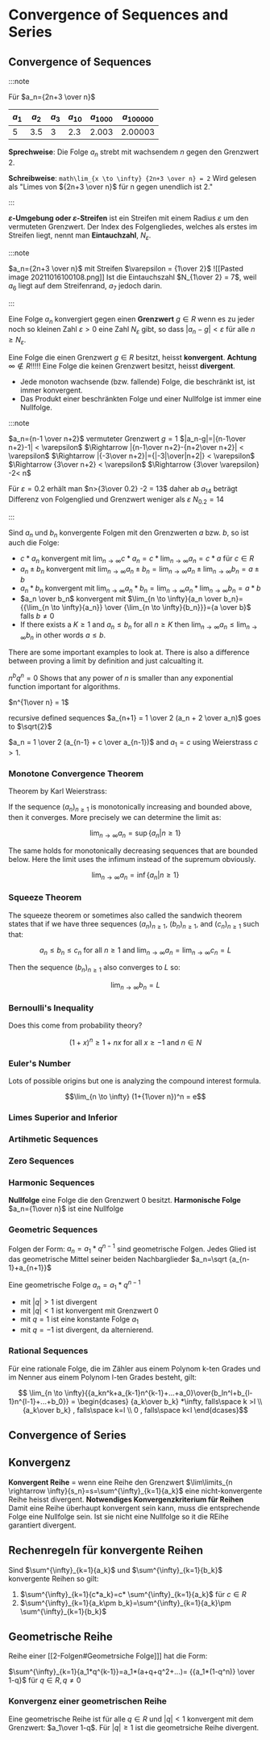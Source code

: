 # Convergence of Sequences and Series

## Convergence of Sequences

:::note

Für $a_n={2n+3 \over n}$

| $a_1$ | $a_2$ | $a_3$ | $a_{10}$ | $a_{1000}$ | $a_{100000}$ |
| ----- | ----- | ----- | -------- | ---------- | ------------ |
| 5     | 3.5   | 3     | 2.3      | 2.003      | 2.00003      |

**Sprechweise**:
Die Folge $a_n$ strebt mit wachsendem $n$ gegen den Grenzwert 2.

**Schreibweise**:
```math\lim_{x \to \infty} {2n+3 \over n} = 2```
Wird gelesen als "Limes von ${2n+3 \over n}$ für n gegen unendlich ist 2."

:::

**$\varepsilon$-Umgebung oder $\varepsilon$-Streifen** ist ein Streifen mit einem Radius $\varepsilon$ um den vermuteten Grenzwert. Der Index des Folgengliedes, welches als erstes im Streifen liegt, nennt man **Eintauchzahl**, $N_{\varepsilon}$.

:::note

$a_n={2n+3 \over n}$ mit Streifen $\varepsilon = {1\over 2}$
![[Pasted image 20211016100108.png]]
Ist die Eintauchszahl $N_{1\over 2} = 7$, weil $a_6$ liegt auf dem Streifenrand, $a_7$ jedoch darin.

:::

Eine Folge $a_n$ konvergiert gegen einen **Grenzwert** $g \in R$ wenn es zu jeder noch so kleinen Zahl $\varepsilon >0$ eine Zahl $N_{\varepsilon}$ gibt, so dass $|a_n -g| < \varepsilon$ für alle $n \geq N_{\varepsilon}$.

Eine Folge die einen Grenzwert $g \in R$ besitzt, heisst **konvergent**. **Achtung** $\infty \notin R$!!!!!
Eine Folge die keinen Grenzwert besitzt, heisst **divergent**.

- Jede monoton wachsende (bzw. fallende) Folge, die beschränkt ist, ist immer konvergent.
- Das Produkt einer beschränkten Folge und einer Nullfolge ist immer eine Nullfolge.

:::note

$a_n={n-1 \over n+2}$ vermuteter Grenzwert $g=1$
$|a_n-g|=|{n-1\over n+2}-1| < \varepsilon$
$\Rightarrow |{n-1\over n+2}-{n+2\over n+2}| < \varepsilon$
$\Rightarrow |{-3\over n+2}|={|-3|\over|n+2|} < \varepsilon$
$\Rightarrow {3\over n+2} < \varepsilon$
$\Rightarrow {3\over \varepsilon} -2< n$

Für $\varepsilon = 0.2$ erhält man $n>{3\over 0.2} -2 = 13$ daher ab $a_14$ beträgt Differenz von Folgenglied und Grenzwert weniger als $\varepsilon$
$N_{0.2}=14$

:::

Sind $a_n$ und $b_n$ konvergente Folgen mit den Grenzwerten $a$ bzw. $b$, so ist auch die Folge:

- $c*a_n$ konvergent mit $\lim_{n \to \infty} {c*a_n} = c*\lim_{n \to \infty} {a_n} = c*a$ für $c \in R$
- $a_n \pm b_n$ konvergent mit $\lim_{n \to \infty}{a_n \pm b_n}={{\lim_{n \to \infty}{a_n}} \pm {\lim_{n \to \infty}{b_n}}}={a \pm b}$
- $a_n *b_n$ konvergent mit $\lim_{n \to \infty}{a_n* b_n}={{\lim_{n \to \infty}{a_n}} * {\lim_{n \to \infty}{b_n}}}={a * b}$
- $a_n \over b_n$ konvergent mit $\lim_{n \to \infty}{a_n \over b_n}={{\lim_{n \to \infty}{a_n}} \over {\lim_{n \to \infty}{b_n}}}={a \over b}$ falls $b \neq 0$
- If there exists a $K \geq 1$ and $a_n \leq b_n$ for all $n \geq K$ then $\lim_{n \to \infty}{a_n} \leq \lim_{n \to \infty}{b_n}$ in other words $a \leq b$.

There are some important examples to look at. There is also a difference between proving a limit by definition and just calcualting it. 

$n^bq^n = 0$ Shows that any power of $n$ is smaller than any exponential function important for algorithms.

$n^{1\over n} = 1$

recursive defined sequences $a_{n+1} = 1 \over 2 (a_n + 2 \over a_n)$ goes to $\sqrt{2}$

$a_n = 1 \over 2 (a_{n-1} + c \over a_{n-1})$ and $a_1 = c$ using Weierstrass $c > 1$.

### Monotone Convergence Theorem

Theorem by Karl Weierstrass:

If the sequence $(a_n)_{n\geq 1}$ is monotonically increasing and bounded above, then it converges. More precisely we can determine the limit as:

```math	
\lim_{n \to \infty} a_n = \sup\{a_n | n \geq 1\}
```

The same holds for monotonically decreasing sequences that are bounded below. Here the limit uses the infimum instead of the supremum obviously.

```math
\lim_{n \to \infty} a_n = \inf\{a_n | n \geq 1\}
```

### Squeeze Theorem

The squeeze theorem or sometimes also called the sandwich theorem states that if we have three sequences $(a_n)_{n\geq 1}$, $(b_n)_{n\geq 1}$, and $(c_n)_{n\geq 1}$ such that:

```math	
a_n \leq b_n \leq c_n \text{ for all } n \geq 1 \text{ and } \lim_{n \to \infty} a_n = \lim_{n \to \infty} c_n = L
```

Then the sequence $(b_n)_{n\geq 1}$ also converges to $L$ so:

```math
\lim_{n \to \infty} b_n = L
```

### Bernoulli's Inequality

Does this come from probability theory?

```math
(1+x)^n \geq 1+nx \text{ for all } x \geq -1 \text{ and } n \in N
```	

### Euler's Number

Lots of possible origins but one is analyzing the compound interest formula.

```math
\lim_{n \to \infty} (1+{1\over n})^n = e
```

### Limes Superior and Inferior

### Artihmetic Sequences

### Zero Sequences

### Harmonic Sequences

**Nullfolge** eine Folge die den Grenzwert 0 besitzt.
**Harmonische Folge** $a_n={1\over n}$ ist eine Nullfolge

### Geometric Sequences

Folgen der Form: $a_n= a_1 *q^{n-1}$ sind geometrische Folgen.
 Jedes Glied ist das geometrische Mittel seiner beiden Nachbarglieder $a_n=\sqrt {a_{n-1}+a_{n+1}}$

Eine geometrische Folge $a_n= a_1* q^{n-1}$

- mit $|q|>1$ ist divergent
- mit $|q|<1$ ist konvergent mit Grenzwert 0
- mit $q=1$ ist eine konstante Folge $a_1$
- mit $q=-1$ ist divergent, da alternierend.

### Rational Sequences

Für eine rationale Folge, die im Zähler aus einem Polynom k-ten Grades
und im Nenner aus einem Polynom l-ten Grades besteht, gilt:
```math
 \lim_{n \to \infty}{{a_kn^k+a_{k-1}n^{k-1}+...+a_0}\over{b_ln^l+b_{l-1}n^{l-1}+...+b_0}} = \begin{dcases}
        {a_k\over b_k} *\infty, falls\space k >l \\
        {a_k\over b_k} , falls\space k=l \\
        0 , falls\space k<l
\end{dcases}
```

## Convergence of Series

## Konvergenz

**Konvergent Reihe** = wenn eine Reihe den Grenzwert $\lim\limits_{n \rightarrow \infty}{s_n}=s=\sum^{\infty}_{k=1}{a_k}$
eine nicht-konvergente Reihe heisst divergent.
**Notwendiges Konvergenzkriterium für Reihen**
Damit eine Reihe überhaupt konvergent sein kann, muss die entsprechende Folge eine Nullfolge sein. Ist sie nicht eine Nullfolge so it die REihe garantiert divergent.

## Rechenregeln für konvergente Reihen

Sind $\sum^{\infty}_{k=1}{a_k}$ und $\sum^{\infty}_{k=1}{b_k}$ konvergente Reihen so gilt:

1. $\sum^{\infty}_{k=1}{c*a_k}=c* \sum^{\infty}_{k=1}{a_k}$ für $c \in R$
2. $\sum^{\infty}_{k=1}{a_k\pm b_k}=\sum^{\infty}_{k=1}{a_k}\pm \sum^{\infty}_{k=1}{b_k}$

## Geometrische Reihe

Reihe einer [[2-Folgen#Geometrsiche Folge]]] hat die Form:

$\sum^{\infty}_{k=1}{a_1*q^{k-1}}=a_1*(a+q+q^2+...)= {{a_1*(1-q^n)} \over 1-q}$  für $q\in R, q\neq 0$

### Konvergenz einer geometrischen Reihe

 Eine geometrische Reihe ist für alle $q \in R$ und $|q| < 1$ konvergent mit dem Grenzwert: $a_1\over 1-q$. Für $|q|\geq 1$ ist die geometrsiche Reihe divergent.
